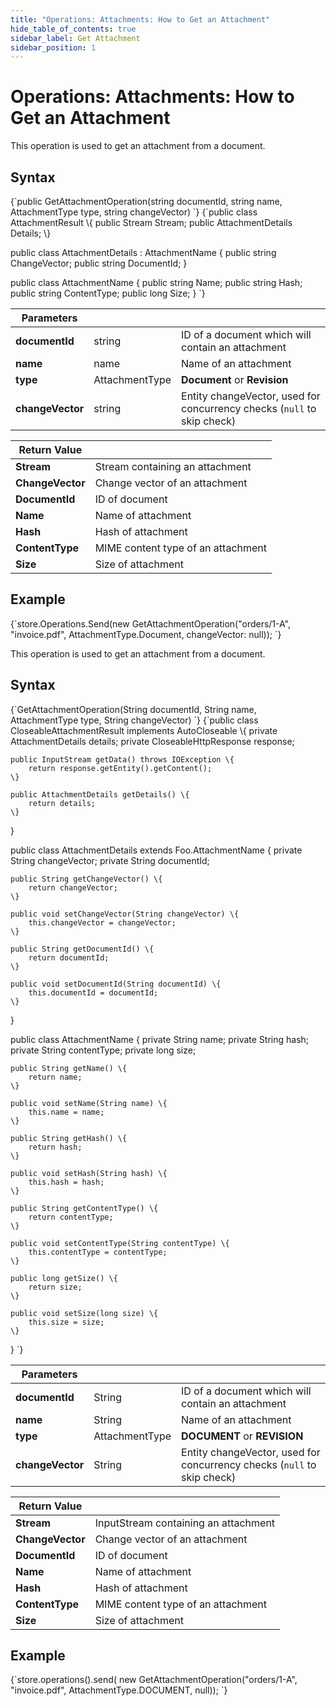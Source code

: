 ```yaml
---
title: "Operations: Attachments: How to Get an Attachment"
hide_table_of_contents: true
sidebar_label: Get Attachment
sidebar_position: 1
---
```





# Operations: Attachments: How to Get an Attachment
<LanguageSwitcher supportedLanguages={supportedLanguages} />
<LanguageContent language="csharp">


This operation is used to get an attachment from a document. 

## Syntax

<TabItem value="get_attachment_syntax" label="get_attachment_syntax">
<CodeBlock language="csharp">
{`public GetAttachmentOperation(string documentId, string name, AttachmentType type, string changeVector)
`}
</CodeBlock>
</TabItem>

<TabItem value="get_attachment_return_value" label="get_attachment_return_value">
<CodeBlock language="csharp">
{`public class AttachmentResult
\{
    public Stream Stream;
    public AttachmentDetails Details;
\}

public class AttachmentDetails : AttachmentName
\{
    public string ChangeVector;
    public string DocumentId;
\}

public class AttachmentName
\{
    public string Name;
    public string Hash;
    public string ContentType;
    public long Size;
\}
`}
</CodeBlock>
</TabItem>

| Parameters | | |
| ------------- | ------------- | ----- |
| **documentId** | string | ID of a document which will contain an attachment |
| **name** | name | Name of an attachment |
| **type** | AttachmentType | **Document** or **Revision** |
| **changeVector** | string | Entity changeVector, used for concurrency checks (`null` to skip check) |

| Return Value | |
| ------------- | ----- |
| **Stream** | Stream containing an attachment |
| **ChangeVector** | Change vector of an attachment |
| **DocumentId** | ID of document |
| **Name** | Name of attachment |
| **Hash** | Hash of attachment |
| **ContentType** | MIME content type of an attachment |
| **Size** | Size of attachment |

## Example

<TabItem value="get_1" label="get_1">
<CodeBlock language="csharp">
{`store.Operations.Send(new GetAttachmentOperation("orders/1-A",
    "invoice.pdf",
    AttachmentType.Document,
    changeVector: null));
`}
</CodeBlock>
</TabItem>


</LanguageContent>
<LanguageContent language="java">


This operation is used to get an attachment from a document. 

## Syntax

<TabItem value="get_attachment_syntax" label="get_attachment_syntax">
<CodeBlock language="java">
{`GetAttachmentOperation(String documentId, String name, AttachmentType type, String changeVector)
`}
</CodeBlock>
</TabItem>

<TabItem value="get_attachment_return_value" label="get_attachment_return_value">
<CodeBlock language="java">
{`public class CloseableAttachmentResult implements AutoCloseable \{
    private AttachmentDetails details;
    private CloseableHttpResponse response;

    public InputStream getData() throws IOException \{
        return response.getEntity().getContent();
    \}

    public AttachmentDetails getDetails() \{
        return details;
    \}
\}

public class AttachmentDetails extends Foo.AttachmentName \{
    private String changeVector;
    private String documentId;

    public String getChangeVector() \{
        return changeVector;
    \}

    public void setChangeVector(String changeVector) \{
        this.changeVector = changeVector;
    \}

    public String getDocumentId() \{
        return documentId;
    \}

    public void setDocumentId(String documentId) \{
        this.documentId = documentId;
    \}
\}

public class AttachmentName \{
    private String name;
    private String hash;
    private String contentType;
    private long size;

    public String getName() \{
        return name;
    \}

    public void setName(String name) \{
        this.name = name;
    \}

    public String getHash() \{
        return hash;
    \}

    public void setHash(String hash) \{
        this.hash = hash;
    \}

    public String getContentType() \{
        return contentType;
    \}

    public void setContentType(String contentType) \{
        this.contentType = contentType;
    \}

    public long getSize() \{
        return size;
    \}

    public void setSize(long size) \{
        this.size = size;
    \}
\}
`}
</CodeBlock>
</TabItem>

| Parameters | | |
| ------------- | ------------- | ----- |
| **documentId** | String | ID of a document which will contain an attachment |
| **name** | String | Name of an attachment |
| **type** | AttachmentType | **DOCUMENT** or **REVISION** |
| **changeVector** | String | Entity changeVector, used for concurrency checks (`null` to skip check) |

| Return Value | |
| ------------- | ----- |
| **Stream** | InputStream containing an attachment |
| **ChangeVector** | Change vector of an attachment |
| **DocumentId** | ID of document |
| **Name** | Name of attachment |
| **Hash** | Hash of attachment |
| **ContentType** | MIME content type of an attachment |
| **Size** | Size of attachment |

## Example

<TabItem value="get_1" label="get_1">
<CodeBlock language="java">
{`store.operations().send(
    new GetAttachmentOperation("orders/1-A", "invoice.pdf", AttachmentType.DOCUMENT, null));
`}
</CodeBlock>
</TabItem>


</LanguageContent>

<!---
### Operations
- [What are Operations](../../../client-api/operations/what-are-operations)
- [Put Attachment](../../../client-api/operations/attachments/put-attachment)
- [Delete Attachment](../../../client-api/operations/attachments/delete-attachment)


-->